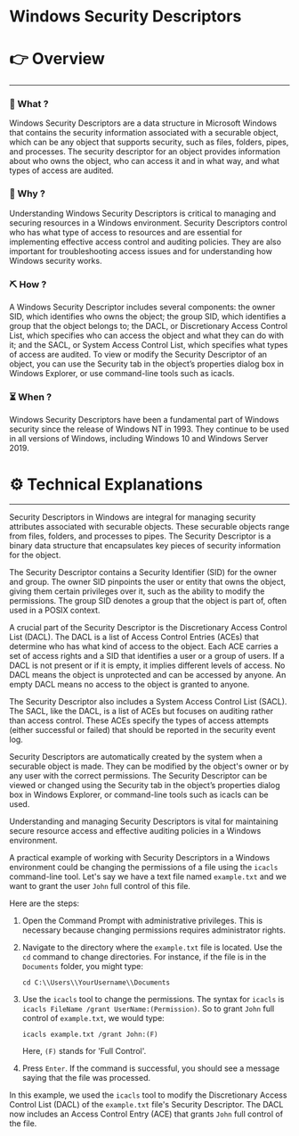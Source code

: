 # Windows Security Descriptors


# 👉 Overview

---

### 👀 What ?

Windows Security Descriptors are a data structure in Microsoft Windows that contains the security information associated with a securable object, which can be any object that supports security, such as files, folders, pipes, and processes. The security descriptor for an object provides information about who owns the object, who can access it and in what way, and what types of access are audited.


### 🧐 Why ?

Understanding Windows Security Descriptors is critical to managing and securing resources in a Windows environment. Security Descriptors control who has what type of access to resources and are essential for implementing effective access control and auditing policies. They are also important for troubleshooting access issues and for understanding how Windows security works.


### ⛏️ How ?

A Windows Security Descriptor includes several components: the owner SID, which identifies who owns the object; the group SID, which identifies a group that the object belongs to; the DACL, or Discretionary Access Control List, which specifies who can access the object and what they can do with it; and the SACL, or System Access Control List, which specifies what types of access are audited. To view or modify the Security Descriptor of an object, you can use the Security tab in the object’s properties dialog box in Windows Explorer, or use command-line tools such as icacls.


### ⏳ When ?

Windows Security Descriptors have been a fundamental part of Windows security since the release of Windows NT in 1993. They continue to be used in all versions of Windows, including Windows 10 and Windows Server 2019.


# ⚙️ Technical Explanations

---

Security Descriptors in Windows are integral for managing security attributes associated with securable objects. These securable objects range from files, folders, and processes to pipes. The Security Descriptor is a binary data structure that encapsulates key pieces of security information for the object.

The Security Descriptor contains a Security Identifier (SID) for the owner and group. The owner SID pinpoints the user or entity that owns the object, giving them certain privileges over it, such as the ability to modify the permissions. The group SID denotes a group that the object is part of, often used in a POSIX context.

A crucial part of the Security Descriptor is the Discretionary Access Control List (DACL). The DACL is a list of Access Control Entries (ACEs) that determine who has what kind of access to the object. Each ACE carries a set of access rights and a SID that identifies a user or a group of users. If a DACL is not present or if it is empty, it implies different levels of access. No DACL means the object is unprotected and can be accessed by anyone. An empty DACL means no access to the object is granted to anyone.

The Security Descriptor also includes a System Access Control List (SACL). The SACL, like the DACL, is a list of ACEs but focuses on auditing rather than access control. These ACEs specify the types of access attempts (either successful or failed) that should be reported in the security event log.

Security Descriptors are automatically created by the system when a securable object is made. They can be modified by the object's owner or by any user with the correct permissions. The Security Descriptor can be viewed or changed using the Security tab in the object’s properties dialog box in Windows Explorer, or command-line tools such as icacls can be used.

Understanding and managing Security Descriptors is vital for maintaining secure resource access and effective auditing policies in a Windows environment.

A practical example of working with Security Descriptors in a Windows environment could be changing the permissions of a file using the `icacls` command-line tool. Let's say we have a text file named `example.txt` and we want to grant the user `John` full control of this file.

Here are the steps:

1. Open the Command Prompt with administrative privileges. This is necessary because changing permissions requires administrator rights.
2. Navigate to the directory where the `example.txt` file is located. Use the `cd` command to change directories. For instance, if the file is in the `Documents` folder, you might type:
    
    ```
    cd C:\\Users\\YourUsername\\Documents
    
    ```
    
3. Use the `icacls` tool to change the permissions. The syntax for `icacls` is `icacls FileName /grant UserName:(Permission)`. So to grant `John` full control of `example.txt`, we would type:
    
    ```
    icacls example.txt /grant John:(F)
    
    ```
    
    Here, `(F)` stands for 'Full Control'.
    
4. Press `Enter`. If the command is successful, you should see a message saying that the file was processed.

In this example, we used the `icacls` tool to modify the Discretionary Access Control List (DACL) of the `example.txt` file's Security Descriptor. The DACL now includes an Access Control Entry (ACE) that grants `John` full control of the file.
